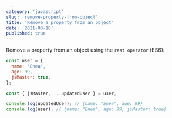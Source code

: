 ```yaml
---
category: 'javascript'
slug: 'remove-property-from-object'
title: 'Remove a property from an object'
date: '2021-03-18'
published: true
---
```


Remove a property from an object using the `rest operator` (ES6):

```js
const user = {
  name: 'Enea',
  age: 99,
  jsMaster: true,
};

const { jsMaster, ...updatedUser } = user;

console.log(updatedUser); // {name: "Enea", age: 99}
console.log(user); // {name: "Enea", age: 99, jsMaster: true}
```
